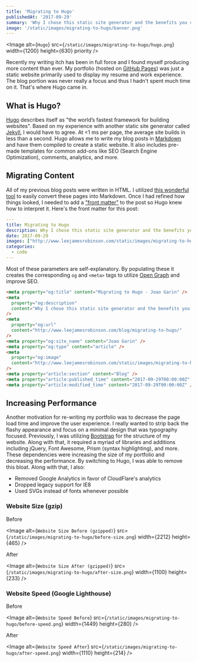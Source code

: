```yaml
---
title: 'Migrating to Hugo'
publishedAt: '2017-09-29'
summary: 'Why I chose this static site generator and the benefits you can receive.'
image: '/static/images/migrating-to-hugo/banner.png'
---
```


<Image
  alt={`Hugo`}
  src={`/static/images/migrating-to-hugo/hugo.png`}
  width={1200}
  height={630}
  priority
/>

Recently my writing itch has been in full force and I found myself producing more content than ever. My portfolio (hosted on [GitHub Pages](https://pages.github.com/)) was just a static website primarily used to display my resume and work experience. The blog portion was never really a focus and thus I hadn't spent much time on it. That's where Hugo came in.

## What is Hugo?

[Hugo](http://gohugo.io/) describes itself as "the world’s fastest framework for building websites". Based on my experience with another static site generator called [Jekyll](https://jekyllrb.com/), I would have to agree. At <1 ms per page, the average site builds in less than a second. Hugo allows me to write my blog posts in [Markdown](https://en.wikipedia.org/wiki/Markdown) and have them compiled to create a static website. It also includes pre-made templates for common add-ons like SEO (Search Engine Optimization), comments, analytics, and more.

## Migrating Content

All of my previous blog posts were written in HTML. I utilized [this wonderful tool](https://domchristie.github.io/to-markdown/) to easily convert these pages into Markdown. Once I had refined how things looked, I needed to add a ["front matter"](https://gohugo.io/content-management/front-matter/) to the post so Hugo knew how to interpret it. Here's the front matter for this post:

```YAML
---
title: Migrating to Hugo
description: Why I chose this static site generator and the benefits you can receive.
date: 2017-09-29
images: ["http://www.leejamesrobinson.com/static/images/migrating-to-hugo/hugo.png"]
categories:
  - code
---
```

Most of these parameters are self-explanatory. By populating these it creates the corresponding `og` and `<meta>` tags to utilize [Open Graph](http://ogp.me/) and improve SEO.

```html
<meta property="og:title" content="Migrating to Hugo - Joao Garin" />
<meta
  property="og:description"
  content="Why I chose this static site generator and the benefits you can receive."
/>
<meta
  property="og:url"
  content="http://www.leejamesrobinson.com/blog/migrating-to-hugo/"
/>
<meta property="og:site_name" content="Joao Garin" />
<meta property="og:type" content="article" />
<meta
  property="og:image"
  content="http://www.leejamesrobinson.com/static/images/migrating-to-hugo/hugo.png"
/>
<meta property="article:section" content="Blog" />
<meta property="article:published_time" content="2017-09-29T00:00:00Z" />
<meta property="article:modified_time" content="2017-09-29T00:00:00Z" />
```

## Increasing Performance

Another motivation for re-writing my portfolio was to decrease the page load time and improve the user experience. I really wanted to strip back the flashy appearance and focus on a minimal design that was typography focused. Previously, I was utilizing [Bootstrap](https://v4-alpha.getbootstrap.com/) for the structure of my website. Along with that, it required a myriad of libraries and additions including jQuery, Font Awesome, Prism (syntax highlighting), and more. These dependencies were increasing the size of my portfolio and decreasing the performance. By switching to Hugo, I was able to remove this bloat. Along with that, I also:

- Removed Google Analytics in favor of CloudFlare's analytics
- Dropped legacy support for IE8
- Used SVGs instead of fonts whenever possible

### Website Size (gzip)

Before

<Image
  alt={`Website Size Before (gzipped)`}
  src={`/static/images/migrating-to-hugo/before-size.png`}
  width={2212}
  height={465}
/>

After

<Image
  alt={`Website Size After (gzipped)`}
  src={`/static/images/migrating-to-hugo/after-size.png`}
  width={1100}
  height={233}
/>

### Website Speed (Google Lighthouse)

Before

<Image
  alt={`Website Speed Before`}
  src={`/static/images/migrating-to-hugo/before-speed.png`}
  width={1449}
  height={280}
/>

After

<Image
  alt={`Website Speed After`}
  src={`/static/images/migrating-to-hugo/after-speed.png`}
  width={1110}
  height={214}
/>
